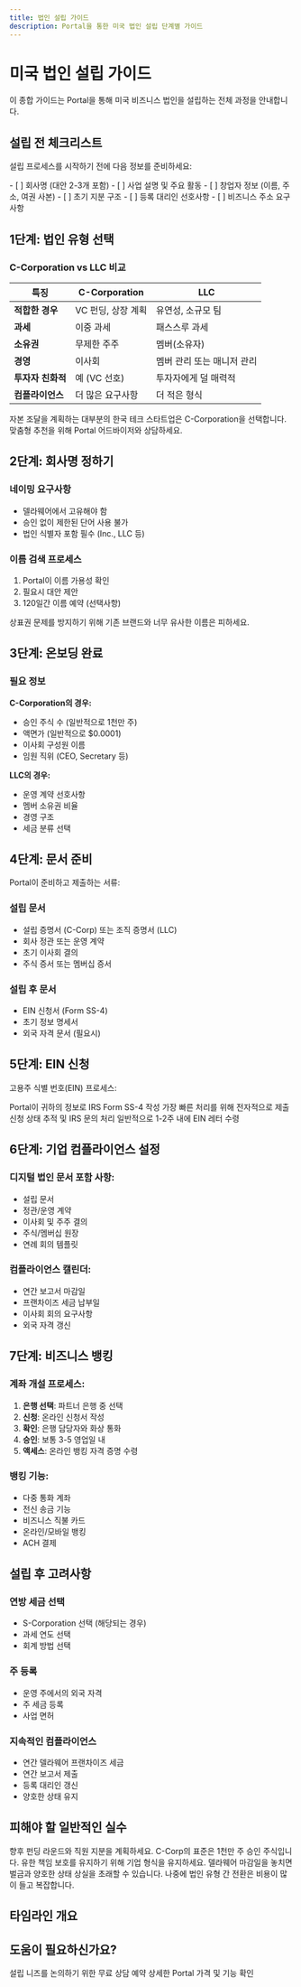 ```yaml
---
title: 법인 설립 가이드
description: Portal을 통한 미국 법인 설립 단계별 가이드
---
```


# 미국 법인 설립 가이드

이 종합 가이드는 Portal을 통해 미국 비즈니스 법인을 설립하는 전체 과정을 안내합니다.

## 설립 전 체크리스트

설립 프로세스를 시작하기 전에 다음 정보를 준비하세요:

<Checklist>
- [ ] 회사명 (대안 2-3개 포함)
- [ ] 사업 설명 및 주요 활동
- [ ] 창업자 정보 (이름, 주소, 여권 사본)
- [ ] 초기 지분 구조
- [ ] 등록 대리인 선호사항
- [ ] 비즈니스 주소 요구사항
</Checklist>

## 1단계: 법인 유형 선택

### C-Corporation vs LLC 비교

| 특징 | C-Corporation | LLC |
|------|---------------|-----|
| **적합한 경우** | VC 펀딩, 상장 계획 | 유연성, 소규모 팀 |
| **과세** | 이중 과세 | 패스스루 과세 |
| **소유권** | 무제한 주주 | 멤버(소유자) |
| **경영** | 이사회 | 멤버 관리 또는 매니저 관리 |
| **투자자 친화적** | 예 (VC 선호) | 투자자에게 덜 매력적 |
| **컴플라이언스** | 더 많은 요구사항 | 더 적은 형식 |

<Tip>
자본 조달을 계획하는 대부분의 한국 테크 스타트업은 C-Corporation을 선택합니다. 맞춤형 추천을 위해 Portal 어드바이저와 상담하세요.
</Tip>

## 2단계: 회사명 정하기

### 네이밍 요구사항
- 델라웨어에서 고유해야 함
- 승인 없이 제한된 단어 사용 불가
- 법인 식별자 포함 필수 (Inc., LLC 등)

### 이름 검색 프로세스
1. Portal이 이름 가용성 확인
2. 필요시 대안 제안
3. 120일간 이름 예약 (선택사항)

<Warning>
상표권 문제를 방지하기 위해 기존 브랜드와 너무 유사한 이름은 피하세요.
</Warning>

## 3단계: 온보딩 완료

### 필요 정보

**C-Corporation의 경우:**
- 승인 주식 수 (일반적으로 1천만 주)
- 액면가 (일반적으로 $0.0001)
- 이사회 구성원 이름
- 임원 직위 (CEO, Secretary 등)

**LLC의 경우:**
- 운영 계약 선호사항
- 멤버 소유권 비율
- 경영 구조
- 세금 분류 선택

## 4단계: 문서 준비

Portal이 준비하고 제출하는 서류:

### 설립 문서
- 설립 증명서 (C-Corp) 또는 조직 증명서 (LLC)
- 회사 정관 또는 운영 계약
- 초기 이사회 결의
- 주식 증서 또는 멤버십 증서

### 설립 후 문서
- EIN 신청서 (Form SS-4)
- 초기 정보 명세서
- 외국 자격 문서 (필요시)

## 5단계: EIN 신청

고용주 식별 번호(EIN) 프로세스:

<Steps>
  <Step title="양식 준비">
    Portal이 귀하의 정보로 IRS Form SS-4 작성
  </Step>
  <Step title="IRS 제출">
    가장 빠른 처리를 위해 전자적으로 제출
  </Step>
  <Step title="후속 조치">
    신청 상태 추적 및 IRS 문의 처리
  </Step>
  <Step title="전달">
    일반적으로 1-2주 내에 EIN 레터 수령
  </Step>
</Steps>

## 6단계: 기업 컴플라이언스 설정

### 디지털 법인 문서 포함 사항:
- 설립 문서
- 정관/운영 계약
- 이사회 및 주주 결의
- 주식/멤버십 원장
- 연례 회의 템플릿

### 컴플라이언스 캘린더:
- 연간 보고서 마감일
- 프랜차이즈 세금 납부일
- 이사회 회의 요구사항
- 외국 자격 갱신

## 7단계: 비즈니스 뱅킹

### 계좌 개설 프로세스:
1. **은행 선택**: 파트너 은행 중 선택
2. **신청**: 온라인 신청서 작성
3. **확인**: 은행 담당자와 화상 통화
4. **승인**: 보통 3-5 영업일 내
5. **액세스**: 온라인 뱅킹 자격 증명 수령

### 뱅킹 기능:
- 다중 통화 계좌
- 전신 송금 기능
- 비즈니스 직불 카드
- 온라인/모바일 뱅킹
- ACH 결제

## 설립 후 고려사항

### 연방 세금 선택
- S-Corporation 선택 (해당되는 경우)
- 과세 연도 선택
- 회계 방법 선택

### 주 등록
- 운영 주에서의 외국 자격
- 주 세금 등록
- 사업 면허

### 지속적인 컴플라이언스
- 연간 델라웨어 프랜차이즈 세금
- 연간 보고서 제출
- 등록 대리인 갱신
- 양호한 상태 유지

## 피해야 할 일반적인 실수

<AccordionGroup>
  <Accordion title="부적절한 지분 구조">
    향후 펀딩 라운드와 직원 지분을 계획하세요. C-Corp의 표준은 1천만 주 승인 주식입니다.
  </Accordion>
  
  <Accordion title="개인과 비즈니스 혼합">
    유한 책임 보호를 유지하기 위해 기업 형식을 유지하세요.
  </Accordion>
  
  <Accordion title="컴플라이언스 무시">
    델라웨어 마감일을 놓치면 벌금과 양호한 상태 상실을 초래할 수 있습니다.
  </Accordion>
  
  <Accordion title="잘못된 법인 선택">
    나중에 법인 유형 간 전환은 비용이 많이 들고 복잡합니다.
  </Accordion>
</AccordionGroup>

## 타임라인 개요

<Timeline>
  <TimelineItem title="1-2일차" description="초기 상담 및 온보딩" />
  <TimelineItem title="3-5일차" description="델라웨어에서 법인 설립" />
  <TimelineItem title="2주차" description="EIN 신청 및 처리" />
  <TimelineItem title="3주차" description="비즈니스 뱅킹 설정" />
  <TimelineItem title="4주차" description="설정 완료 및 대시보드 액세스" />
</Timeline>

## 도움이 필요하신가요?

<CardGroup cols={2}>
  <Card title="상담 예약" icon="calendar" href="mailto:info@partners.place">
    설립 니즈를 논의하기 위한 무료 상담 예약
  </Card>
  <Card title="가격 보기" icon="dollar-sign" href="/ko/services/portal">
    상세한 Portal 가격 및 기능 확인
  </Card>
</CardGroup>